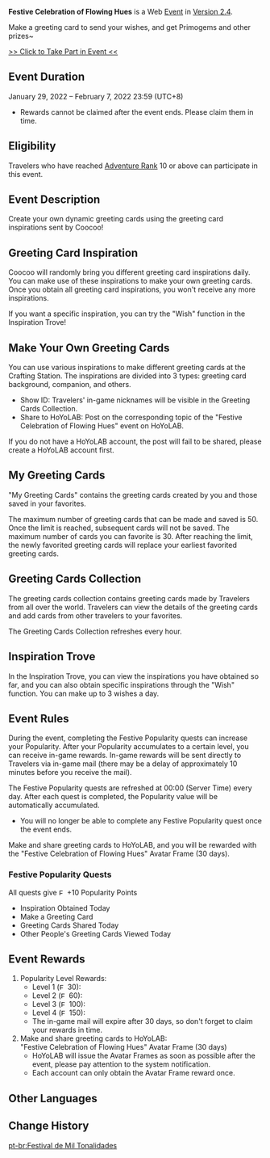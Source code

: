 {{EventTabs}}
{{Event
|name              = Festive Celebration of Flowing Hues
|image             = Festive Celebration of Flowing Hues.png
|type              = Web
|time_known        = yes
|time_start        = 2022-01-29 11:00:00
|time_start_offset = GMT+8
|time_end          = 2022-02-07 23:59:59
|time_end_offset   = GMT+8
|link              = https://genshin.hoyoverse.com/en/news/detail/19168
|link2             = https://webstatic-sea.mihoyo.com/ys/event/e20220129-postcard/index.html
|link2name         = Event Page
|character         = Beidou;Chongyun;Ganyu;Guoba;Hu Tao;Keqing;Ningguang;Qiqi;Paimon;Shenhe;Traveler;Xiangling;Xiao;Xingqiu;Xinyan;Yanfei;Yun Jin;Zhongli
}}
'''Festive Celebration of Flowing Hues''' is a Web [[Event]] in [[Version 2.4]].

Make a greeting card to send your wishes, and get Primogems and other prizes~

[https://webstatic-sea.mihoyo.com/ys/event/e20220129-postcard/index.html >> Click to Take Part in Event <<]

==Event Duration==
January 29, 2022 – February 7, 2022 23:59 (UTC+8)
* Rewards cannot be claimed after the event ends. Please claim them in time.

==Eligibility==
Travelers who have reached [[Adventure Rank]] 10 or above can participate in this event.

==Event Description==
Create your own dynamic greeting cards using the greeting card inspirations sent by Coocoo!

==Greeting Card Inspiration==
Coocoo will randomly bring you different greeting card inspirations daily.
You can make use of these inspirations to make your own greeting cards. Once you obtain all greeting card inspirations, you won't receive any more inspirations.

If you want a specific inspiration, you can try the "Wish" function in the Inspiration Trove!

==Make Your Own Greeting Cards==
You can use various inspirations to make different greeting cards at the Crafting Station. The inspirations are divided into 3 types: greeting card background, companion, and others.
* Show ID: Travelers' in-game nicknames will be visible in the Greeting Cards Collection.
* Share to HoYoLAB: Post on the corresponding topic of the "Festive Celebration of Flowing Hues" event on HoYoLAB.

If you do not have a HoYoLAB account, the post will fail to be shared, please create a HoYoLAB account first.

==My Greeting Cards==
"My Greeting Cards" contains the greeting cards created by you and those saved in your favorites.

The maximum number of greeting cards that can be made and saved is 50. Once the limit is reached, subsequent cards will not be saved. The maximum number of cards you can favorite is 30. After reaching the limit, the newly favorited greeting cards will replace your earliest favorited greeting cards.

==Greeting Cards Collection==
The greeting cards collection contains greeting cards made by Travelers from all over the world. Travelers can view the details of the greeting cards and add cards from other travelers to your favorites.

The Greeting Cards Collection refreshes every hour.

==Inspiration Trove==
In the Inspiration Trove, you can view the inspirations you have obtained so far, and you can also obtain specific inspirations through the "Wish" function. You can make up to 3 wishes a day.

==Event Rules==
During the event, completing the Festive Popularity quests can increase your Popularity. After your Popularity accumulates to a certain level, you can receive in-game rewards. In-game rewards will be sent directly to Travelers via in-game mail (there may be a delay of approximately 10 minutes before you receive the mail).

The Festive Popularity quests are refreshed at 00:00 (Server Time) every day. After each quest is completed, the Popularity value will be automatically accumulated.
*You will no longer be able to complete any Festive Popularity quest once the event ends.

Make and share greeting cards to HoYoLAB, and you will be rewarded with the "Festive Celebration of Flowing Hues" Avatar Frame (30 days).

===Festive Popularity Quests===
All quests give [[File:FCFH Popularity Points.png|12px]] +10 Popularity Points
*Inspiration Obtained Today
*Make a Greeting Card
*Greeting Cards Shared Today
*Other People's Greeting Cards Viewed Today

==Event Rewards==
# Popularity Level Rewards:
#* Level 1 ([[File:FCFH Popularity Points.png|12px]] 30): {{Item|Adventurer's Experience|20|x=5}}
#* Level 2 ([[File:FCFH Popularity Points.png|12px]] 60): {{Item|Mystic Enhancement Ore|20|x=5}}
#* Level 3 ([[File:FCFH Popularity Points.png|12px]] 100): {{Item|Primogem|20|x=60}}
#* Level 4 ([[File:FCFH Popularity Points.png|12px]] 150): {{Item|Mora|20|x=50,000}}
#* The in-game mail will expire after 30 days, so don't forget to claim your rewards in time.
# Make and share greeting cards to HoYoLAB:<br />"Festive Celebration of Flowing Hues" Avatar Frame (30 days)
#* HoYoLAB will issue the Avatar Frames as soon as possible after the event, please pay attention to the system notification.
#* Each account can only obtain the Avatar Frame reward once.

==Other Languages==
{{Other Languages|default_hidden = 1
|en     = Festive Celebration of Flowing Hues
|zhs    = 流彩贺佳节
|zhs_rm = Liúcǎi Hè Jiājié
|zht    = 流彩賀佳節
|zht_rm = Liúcǎi Hè Jiājié
|ja     = 佳節に輝く流彩
|ja_rm  = Kasetsu ni Kagayaku Ryuusai{{Assumed}}
|ko     = 명절을 축하하는 빛
|ko_rm  = Myeongjeoreul Chukahaneun Bit
|es     = Festival de los mil colores
|fr     = Célébration des mille teintes
|ru     = Праздник струящихся оттенков
|th     = เทศกาลแห่งสีสันอันพลิ้วไหว
|th_rm  = Thetkan Haeng Sisan An Phlio Wai
|vi     = Sắc Màu Đón Xuân
|de     = Fest der flüchtigen Farben
|id     = Festival Perayaan Aliran Warna
|pt     = Festival de Mil Tonalidades
}}

==Change History==
{{Change History|2.4}}

[[pt-br:Festival de Mil Tonalidades]]